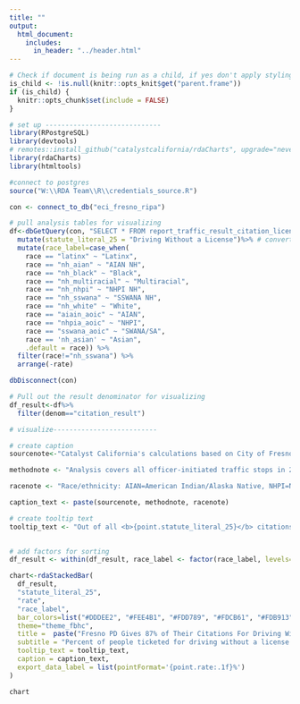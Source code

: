 ```yaml
---
title: ""
output:
  html_document:
    includes:
      in_header: "../header.html"
---
```


```r
# Check if document is being run as a child, if yes don't apply styling again
is_child <- !is.null(knitr::opts_knit$get("parent.frame"))
if (is_child) {
  knitr::opts_chunk$set(include = FALSE)
}
```

```r

# set up -----------------------------
library(RPostgreSQL)
library(devtools)
# remotes::install_github("catalystcalifornia/rdaCharts", upgrade="never") 
library(rdaCharts)
library(htmltools) 

#connect to postgres
source("W:\\RDA Team\\R\\credentials_source.R")

con <- connect_to_db("eci_fresno_ripa")

# pull analysis tables for visualizing
df<-dbGetQuery(con, "SELECT * FROM report_traffic_result_citation_license_race")%>%
  mutate(statute_literal_25 = "Driving Without a License")%>% # convert text for offense to be title case
  mutate(race_label=case_when(
    race == "latinx" ~ "Latinx",
    race == "nh_aian" ~ "AIAN NH",
    race == "nh_black" ~ "Black",
    race == "nh_multiracial" ~ "Multiracial",
    race == "nh_nhpi" ~ "NHPI NH",
    race == "nh_sswana" ~ "SSWANA NH",
    race == "nh_white" ~ "White",
    race == "aiain_aoic" ~ "AIAN",
    race == "nhpia_aoic" ~ "NHPI",
    race == "sswana_aoic" ~ "SWANA/SA",
    race == 'nh_asian' ~ "Asian", 
    .default = race)) %>%
  filter(race!="nh_sswana") %>%
  arrange(-rate)

dbDisconnect(con)

# Pull out the result denominator for visualizing
df_result<-df%>%
  filter(denom=="citation_result")

```

```r

# visualize--------------------------

# create caption 
sourcenote<-"Catalyst California's calculations based on City of Fresno's Police Stop Data (2022), catalystcalifornia.org, 2024. "

methodnote <- "Analysis covers all officer-initiated traffic stops in 2022 that resulted in a citation for infraction."

racenote <- "Race/ethnicity: AIAN=American Indian/Alaska Native, NHPI=Native Hawaiian/Pacific Islander, SWANA/SA=Southwest Asian (Middle Eastern)/North African/South Asian."

caption_text <- paste(sourcenote, methodnote, racenote)

# create tooltip text
tooltip_text <- "Out of all <b>{point.statute_literal_25}</b> citations given by Fresno PD, <b>{point.rate:.1f}%</b> were given to people perceived as <b>{point.race_label}</b>, or a total of <b>{point.count:f}</b> people cited."

  
# add factors for sorting
df_result <- within(df_result, race_label <- factor(race_label, levels=c("White","SWANA/SA", "Asian","Black", "Latinx")))

chart<-rdaStackedBar(
  df_result,
  "statute_literal_25",
  "rate",
  "race_label",
  bar_colors=list("#DDDEE2", "#FEE4B1", "#FDD789", "#FDCB61", "#FDB913"),
  theme="theme_fbhc",
  title =  paste("Fresno PD Gives 87% of Their Citations For Driving Without a License to People of Color"),
  subtitle = "Percent of people ticketed for driving without a license by perceived race",
  tooltip_text = tooltip_text,
  caption = caption_text,
  export_data_label = list(pointFormat='{point.rate:.1f}%') 
)

```

```r

chart

```
<script>
  widg = document.getElementsByClassName('html-widget'); //find widgets
  for (let i = 0; i < widg.length; i++) { //loop through
    document.getElementsByClassName('highchart')[i].style.width = '100%'; //adjust width
    document.getElementsByClassName('highchart')[i].style.height = '100%'; //adjust height
  }
</script>